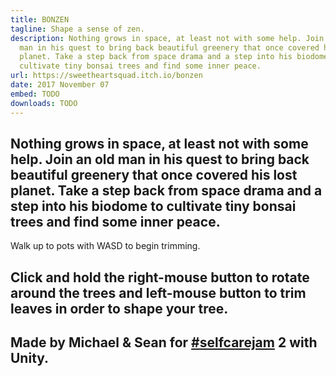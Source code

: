 ```yaml
---
title: BONZEN
tagline: Shape a sense of zen.
description: Nothing grows in space, at least not with some help. Join an old
  man in his quest to bring back beautiful greenery that once covered his lost
  planet. Take a step back from space drama and a step into his biodome to
  cultivate tiny bonsai trees and find some inner peace.
url: https://sweetheartsquad.itch.io/bonzen
date: 2017 November 07
embed: TODO
downloads: TODO
---
```

Nothing grows in space, at least not with some help. Join an old
  man in his quest to bring back beautiful greenery that once covered his lost
  planet. Take a step back from space drama and a step into his biodome to
  cultivate tiny bonsai trees and find some inner peace.
---
Walk up to pots with WASD to begin trimming.

Click and hold the right-mouse button to rotate around the trees and left-mouse button to trim leaves in order to shape your tree.
---
Made by Michael & Sean for <a href="https://itch.io/jam/self-care-jam-2">#selfcarejam</a> 2 with Unity.
---
